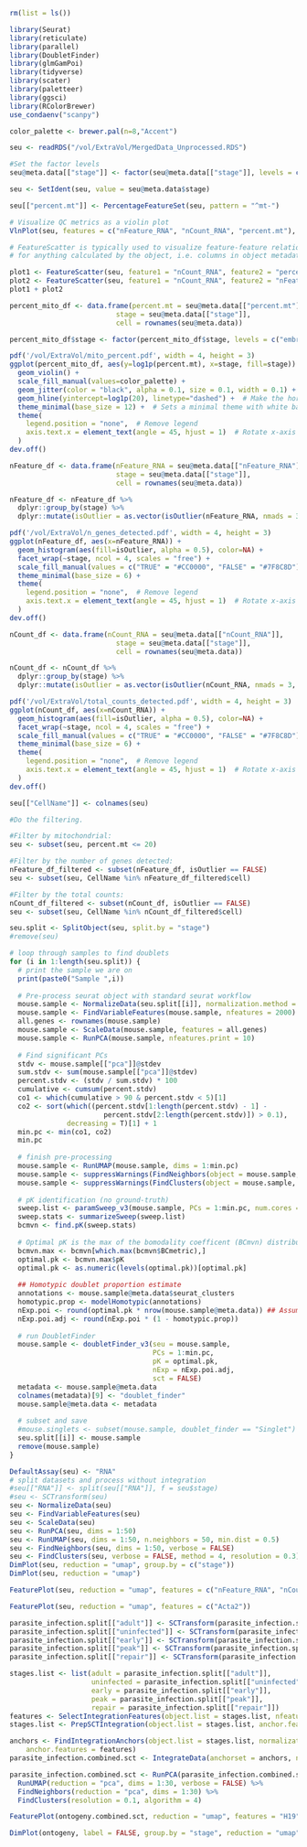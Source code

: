 ```r
rm(list = ls())
```

```r
library(Seurat)
library(reticulate)
library(parallel)
library(DoubletFinder)
library(glmGamPoi)
library(tidyverse)
library(scater)
library(paletteer)
library(ggsci)
library(RColorBrewer)
use_condaenv("scanpy")
```

```r
color_palette <- brewer.pal(n=8,"Accent")
```

```r
seu <- readRDS("/vol/ExtraVol/MergedData_Unprocessed.RDS")

#Set the factor levels
seu@meta.data[["stage"]] <- factor(seu@meta.data[["stage"]], levels = c("embryonic", "shortly_after_birth", "after_weaning", "uninfected_adult_2", "uninfected_adult_1", "early", "peak", "repair"))

seu <- SetIdent(seu, value = seu@meta.data$stage)
```

```r
seu[["percent.mt"]] <- PercentageFeatureSet(seu, pattern = "^mt-")
```

```r
# Visualize QC metrics as a violin plot
VlnPlot(seu, features = c("nFeature_RNA", "nCount_RNA", "percent.mt"), ncol = 3, pt.size = 0)
```

```r
# FeatureScatter is typically used to visualize feature-feature relationships, but can be used
# for anything calculated by the object, i.e. columns in object metadata, PC scores etc.

plot1 <- FeatureScatter(seu, feature1 = "nCount_RNA", feature2 = "percent.mt")
plot2 <- FeatureScatter(seu, feature1 = "nCount_RNA", feature2 = "nFeature_RNA")
plot1 + plot2
```

```r
percent_mito_df <- data.frame(percent.mt = seu@meta.data[["percent.mt"]],
                          stage = seu@meta.data[["stage"]],
                          cell = rownames(seu@meta.data))

percent_mito_df$stage <- factor(percent_mito_df$stage, levels = c("embryonic", "shortly_after_birth", "after_weaning", "uninfected_adult_2", "uninfected_adult_1", "early", "peak", "repair"))
```

```r
pdf('/vol/ExtraVol/mito_percent.pdf', width = 4, height = 3)
ggplot(percent_mito_df, aes(y=log1p(percent.mt), x=stage, fill=stage)) +
  geom_violin() +
  scale_fill_manual(values=color_palette) +
  geom_jitter(color = "black", alpha = 0.1, size = 0.1, width = 0.1) +
  geom_hline(yintercept=log1p(20), linetype="dashed") +  # Make the horizontal line dashed
  theme_minimal(base_size = 12) +  # Sets a minimal theme with white background
  theme(
    legend.position = "none",  # Remove legend
    axis.text.x = element_text(angle = 45, hjust = 1)  # Rotate x-axis labels by 45 degrees
  )
dev.off()
```

```r
nFeature_df <- data.frame(nFeature_RNA = seu@meta.data[["nFeature_RNA"]],
                          stage = seu@meta.data[["stage"]],
                          cell = rownames(seu@meta.data))

nFeature_df <- nFeature_df %>%
  dplyr::group_by(stage) %>%
  dplyr::mutate(isOutlier = as.vector(isOutlier(nFeature_RNA, nmads = 3, type = "both", log = TRUE)))

pdf('/vol/ExtraVol/n_genes_detected.pdf', width = 4, height = 3)
ggplot(nFeature_df, aes(x=nFeature_RNA)) +
  geom_histogram(aes(fill=isOutlier, alpha = 0.5), color=NA) +
  facet_wrap(~stage, ncol = 4, scales = "free") +
  scale_fill_manual(values = c("TRUE" = "#CC0000", "FALSE" = "#7F8C8D")) +
  theme_minimal(base_size = 6) +
  theme(
    legend.position = "none",  # Remove legend
    axis.text.x = element_text(angle = 45, hjust = 1)  # Rotate x-axis labels by 45 degrees
  )
dev.off()
```

```r
nCount_df <- data.frame(nCount_RNA = seu@meta.data[["nCount_RNA"]],
                          stage = seu@meta.data[["stage"]],
                          cell = rownames(seu@meta.data))

nCount_df <- nCount_df %>%
  dplyr::group_by(stage) %>%
  dplyr::mutate(isOutlier = as.vector(isOutlier(nCount_RNA, nmads = 3, type = "both", log = TRUE)))

pdf('/vol/ExtraVol/total_counts_detected.pdf', width = 4, height = 3)
ggplot(nCount_df, aes(x=nCount_RNA)) +
  geom_histogram(aes(fill=isOutlier, alpha = 0.5), color=NA) +
  facet_wrap(~stage, ncol = 4, scales = "free") +
  scale_fill_manual(values = c("TRUE" = "#CC0000", "FALSE" = "#7F8C8D")) +
  theme_minimal(base_size = 6) +
  theme(
    legend.position = "none",  # Remove legend
    axis.text.x = element_text(angle = 45, hjust = 1)  # Rotate x-axis labels by 45 degrees
  )
dev.off()
```

```r
seu[["CellName"]] <- colnames(seu)

#Do the filtering.

#Filter by mitochondrial:
seu <- subset(seu, percent.mt <= 20)

#Filter by the number of genes detected:
nFeature_df_filtered <- subset(nFeature_df, isOutlier == FALSE)
seu <- subset(seu, CellName %in% nFeature_df_filtered$cell)

#Filter by the total counts: 
nCount_df_filtered <- subset(nCount_df, isOutlier == FALSE)
seu <- subset(seu, CellName %in% nCount_df_filtered$cell)
```

```r
seu.split <- SplitObject(seu, split.by = "stage") 
#remove(seu)

# loop through samples to find doublets
for (i in 1:length(seu.split)) {
  # print the sample we are on
  print(paste0("Sample ",i))
  
  # Pre-process seurat object with standard seurat workflow
  mouse.sample <- NormalizeData(seu.split[[i]], normalization.method = "LogNormalize", scale.factor = 10e4)
  mouse.sample <- FindVariableFeatures(mouse.sample, nfeatures = 2000)
  all.genes <- rownames(mouse.sample)
  mouse.sample <- ScaleData(mouse.sample, features = all.genes)
  mouse.sample <- RunPCA(mouse.sample, nfeatures.print = 10)
  
  # Find significant PCs
  stdv <- mouse.sample[["pca"]]@stdev
  sum.stdv <- sum(mouse.sample[["pca"]]@stdev)
  percent.stdv <- (stdv / sum.stdv) * 100
  cumulative <- cumsum(percent.stdv)
  co1 <- which(cumulative > 90 & percent.stdv < 5)[1]
  co2 <- sort(which((percent.stdv[1:length(percent.stdv) - 1] - 
                       percent.stdv[2:length(percent.stdv)]) > 0.1), 
              decreasing = T)[1] + 1
  min.pc <- min(co1, co2)
  min.pc
  
  # finish pre-processing
  mouse.sample <- RunUMAP(mouse.sample, dims = 1:min.pc)
  mouse.sample <- suppressWarnings(FindNeighbors(object = mouse.sample, dims = 1:min.pc))              
  mouse.sample <- suppressWarnings(FindClusters(object = mouse.sample, algorithm = 4))
  
  # pK identification (no ground-truth)
  sweep.list <- paramSweep_v3(mouse.sample, PCs = 1:min.pc, num.cores = detectCores() - 1, sct = FALSE)
  sweep.stats <- summarizeSweep(sweep.list)
  bcmvn <- find.pK(sweep.stats)
  
  # Optimal pK is the max of the bomodality coefficent (BCmvn) distribution
  bcmvn.max <- bcmvn[which.max(bcmvn$BCmetric),]
  optimal.pk <- bcmvn.max$pK
  optimal.pk <- as.numeric(levels(optimal.pk))[optimal.pk]
  
  ## Homotypic doublet proportion estimate
  annotations <- mouse.sample@meta.data$seurat_clusters
  homotypic.prop <- modelHomotypic(annotations) 
  nExp.poi <- round(optimal.pk * nrow(mouse.sample@meta.data)) ## Assuming 7.5% doublet formation rate - tailor for your dataset
  nExp.poi.adj <- round(nExp.poi * (1 - homotypic.prop))
  
  # run DoubletFinder
  mouse.sample <- doubletFinder_v3(seu = mouse.sample, 
                                   PCs = 1:min.pc, 
                                   pK = optimal.pk,
                                   nExp = nExp.poi.adj,
                                   sct = FALSE)
  metadata <- mouse.sample@meta.data
  colnames(metadata)[9] <- "doublet_finder"
  mouse.sample@meta.data <- metadata 
  
  # subset and save
  #mouse.singlets <- subset(mouse.sample, doublet_finder == "Singlet")
  seu.split[[i]] <- mouse.sample
  remove(mouse.sample)
}

```

```r
DefaultAssay(seu) <- "RNA"
# split datasets and process without integration
#seu[["RNA"]] <- split(seu[["RNA"]], f = seu$stage)
#seu <- SCTransform(seu)
seu <- NormalizeData(seu)
seu <- FindVariableFeatures(seu)
seu <- ScaleData(seu)
seu <- RunPCA(seu, dims = 1:50)
seu <- RunUMAP(seu, dims = 1:50, n.neighbors = 50, min.dist = 0.5)
seu <- FindNeighbors(seu, dims = 1:50, verbose = FALSE)
seu <- FindClusters(seu, verbose = FALSE, method = 4, resolution = 0.3)
DimPlot(seu, reduction = "umap", group.by = c("stage"))
DimPlot(seu, reduction = "umap")
```

```r
FeaturePlot(seu, reduction = "umap", features = c("nFeature_RNA", "nCount_RNA", "percent.mt"))
```

```r
FeaturePlot(seu, reduction = "umap", features = c("Acta2"))
```


```r
parasite_infection.split[["adult"]] <- SCTransform(parasite_infection.split[["adult"]], vars.to.regress = "percent.mt", verbose = FALSE)
parasite_infection.split[["uninfected"]] <- SCTransform(parasite_infection.split[["uninfected"]], vars.to.regress = "percent.mt", verbose = FALSE)
parasite_infection.split[["early"]] <- SCTransform(parasite_infection.split[["early"]], vars.to.regress = "percent.mt", verbose = FALSE)
parasite_infection.split[["peak"]] <- SCTransform(parasite_infection.split[["peak"]], vars.to.regress = "percent.mt", verbose = FALSE)
parasite_infection.split[["repair"]] <- SCTransform(parasite_infection.split[["repair"]], vars.to.regress = "percent.mt", verbose = FALSE)
```

```r
stages.list <- list(adult = parasite_infection.split[["adult"]], 
                    uninfected = parasite_infection.split[["uninfected"]],
                    early = parasite_infection.split[["early"]],
                    peak = parasite_infection.split[["peak"]],
                    repair = parasite_infection.split[["repair"]])
features <- SelectIntegrationFeatures(object.list = stages.list, nfeatures = 3000)
stages.list <- PrepSCTIntegration(object.list = stages.list, anchor.features = features)
```

```r
anchors <- FindIntegrationAnchors(object.list = stages.list, normalization.method = "SCT",
    anchor.features = features)
parasite_infection.combined.sct <- IntegrateData(anchorset = anchors, normalization.method = "SCT")
```

```r
parasite_infection.combined.sct <- RunPCA(parasite_infection.combined.sct, verbose = FALSE) %>% 
  RunUMAP(reduction = "pca", dims = 1:30, verbose = FALSE) %>% 
  FindNeighbors(reduction = "pca", dims = 1:30) %>% 
  FindClusters(resolution = 0.1, algorithm = 4)
```

```r
FeaturePlot(ontogeny.combined.sct, reduction = "umap", features = "H19")
```


```r
DimPlot(ontogeny, label = FALSE, group.by = "stage", reduction = "umap")
```